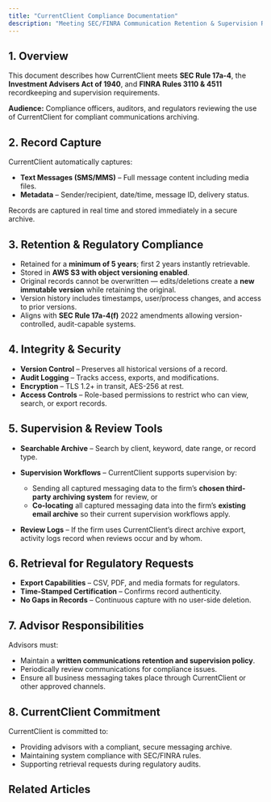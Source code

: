 ```yaml
---
title: "CurrentClient Compliance Documentation"
description: "Meeting SEC/FINRA Communication Retention & Supervision Rules."
---
```


## 1. Overview

This document describes how CurrentClient meets **SEC Rule 17a-4**, the **Investment Advisers Act of 1940**, and **FINRA Rules 3110 & 4511** recordkeeping and supervision requirements.

**Audience:** Compliance officers, auditors, and regulators reviewing the use of CurrentClient for compliant communications archiving.


## 2. Record Capture

CurrentClient automatically captures:

* **Text Messages (SMS/MMS)** – Full message content including media files.
* **Metadata** – Sender/recipient, date/time, message ID, delivery status.

Records are captured in real time and stored immediately in a secure archive.


## 3. Retention & Regulatory Compliance

* Retained for a **minimum of 5 years**; first 2 years instantly retrievable.
* Stored in **AWS S3 with object versioning enabled**.
* Original records cannot be overwritten — edits/deletions create a **new immutable version** while retaining the original.
* Version history includes timestamps, user/process changes, and access to prior versions.
* Aligns with **SEC Rule 17a-4(f)** 2022 amendments allowing version-controlled, audit-capable systems.


## 4. Integrity & Security

* **Version Control** – Preserves all historical versions of a record.
* **Audit Logging** – Tracks access, exports, and modifications.
* **Encryption** – TLS 1.2+ in transit, AES-256 at rest.
* **Access Controls** – Role-based permissions to restrict who can view, search, or export records.


## 5. Supervision & Review Tools

* **Searchable Archive** – Search by client, keyword, date range, or record type.
* **Supervision Workflows** – CurrentClient supports supervision by:

  * Sending all captured messaging data to the firm’s **chosen third-party archiving system** for review, or
  * **Co-locating** all captured messaging data into the firm’s **existing email archive** so their current supervision workflows apply.
* **Review Logs** – If the firm uses CurrentClient’s direct archive export, activity logs record when reviews occur and by whom.


## 6. Retrieval for Regulatory Requests

* **Export Capabilities** – CSV, PDF, and media formats for regulators.
* **Time-Stamped Certification** – Confirms record authenticity.
* **No Gaps in Records** – Continuous capture with no user-side deletion.


## 7. Advisor Responsibilities

Advisors must:

* Maintain a **written communications retention and supervision policy**.
* Periodically review communications for compliance issues.
* Ensure all business messaging takes place through CurrentClient or other approved channels.


## 8. CurrentClient Commitment

CurrentClient is committed to:

* Providing advisors with a compliant, secure messaging archive.
* Maintaining system compliance with SEC/FINRA rules.
* Supporting retrieval requests during regulatory audits.


## Related Articles
<Columns cols={2}>
  <Card title="CurrentClient Compliance Documentation" href="/compliance/archiving-provider-acknowledgment" />
</Columns>
